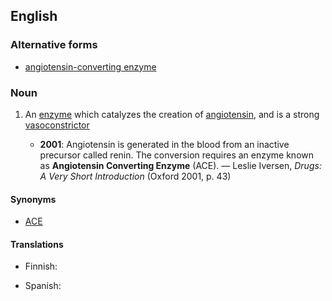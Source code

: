 ==English==

===Alternative forms===
* [[angiotensin-converting enzyme]]

===Noun===
{{en-noun|sg=[[angiotensin]] [[converting]] [[enzyme]]}}

# {{biochemistry}} An [[enzyme]] which catalyzes the creation of [[angiotensin]], and is a strong [[vasoconstrictor]]
#* '''2001''': Angiotensin is generated in the blood from an inactive precursor called renin.  The conversion requires an enzyme known as '''Angiotensin Converting Enzyme''' (ACE). — Leslie Iversen, ''Drugs: A Very Short Introduction'' (Oxford 2001, p. 43)

====Synonyms====
* {{gloss|abbreviation}} [[ACE]]

====Translations====
{{trans-top|enzyme}}
* Finnish: {{t-|fi|angiotensiinikonvertaasin estäjä}}
{{trans-mid}}
* Spanish: {{t-|es|enzima convertidora de angiotensina|f}}
{{trans-bottom}}